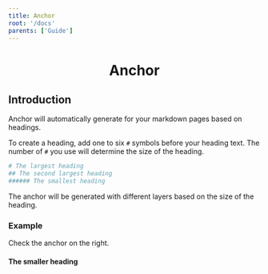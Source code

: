 ```yaml
---
title: Anchor
root: '/docs'
parents: ['Guide']
---
```


<h1 align="center">Anchor</h1>


<Alert type="warning" message="Out of date" closeable={true} />

## Introduction

Anchor will automatically generate for your markdown pages based on headings.

To create a heading, add one to six `#` symbols before your heading text. The number of `#` you use will determine the size of the heading.

```sh
# The largest heading
## The second largest heading
###### The smallest heading
```

The anchor will be generated with different layers based on the size of the heading.

### Example

Check the anchor on the right.

#### The smaller heading
